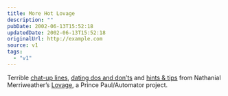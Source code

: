 ```yaml
---
title: More Hot Lovage
description: ""
pubDate: 2002-06-13T15:52:18
updatedDate: 2002-06-13T15:52:18
originalUrl: http://example.com
source: v1
tags:
  - "v1"
---
```


Terrible [chat-up lines][1], [dating dos and don&#8217;ts][2] and [hints & tips][3] from Nathanial Merriweather&#8217;s [Lovage][4], a Prince Paul/Automator project.

[1]: http://www.thefanbase.com/lovage/CHATUP.HTML "'So, are you going to give me your phone number, or am I going to have to stalk you?'"
[2]: http://www.thefanbase.com/lovage/DOSANDDONTS.HTML "Dating Dos and Don'ts: 'Never tape any of her body parts together'"
[3]: http://www.thefanbase.com/lovage/HINTSANDTIPS.HTML "Hints and Tips: 'FRIEND: A member of the opposite sex in your acquaintance who has some flaw which makes sleeping with him/her totally unappealing.'"
[4]: http://www.audiogalaxy.com/pages/review.php?band_id=110286 "Lovage review on Audiogalaxy"
